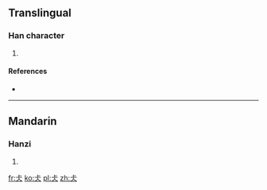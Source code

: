 ==Translingual==

===Han character===
{{Han char|rn=9|rad=人|as=03|sn=5|four=|canj=卜一人 (YMO)}|ids=⿱[[上]][[人]]}}

# {{defn|Han|sort=人03}}

====References====
* {{Han ref|kx=0094.051|dkj=00394|dj=0199.050|hdz=10111.040|uh=4EE7|ud=20199}}

----

==Mandarin==

===Hanzi===
{{cmn-hanzi|pin=[[cháng]] ([[chang2]])|wg=ch'ang<sup>2</sup>}}

# {{defn|lang=cmn|sort=人03}}

[[fr:仧]]
[[ko:仧]]
[[pl:仧]]
[[zh:仧]]